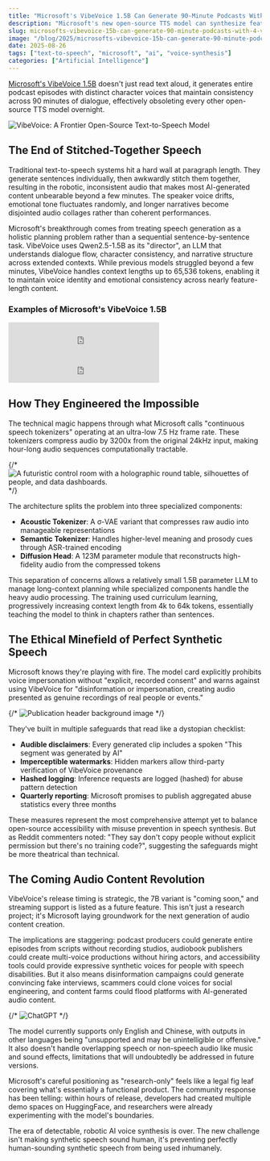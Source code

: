 ```yaml
---
title: "Microsoft's VibeVoice 1.5B Can Generate 90-Minute Podcasts With 4 Voices"
description: "Microsoft's new open-source TTS model can synthesize feature-length audio with multiple speakers, but comes with audible disclaimers and watermarking to prevent misuse."
slug: microsofts-vibevoice-15b-can-generate-90-minute-podcasts-with-4-voices
image: "/blog/2025/microsofts-vibevoice-15b-can-generate-90-minute-podcasts-with-4-voicess.webp"
date: 2025-08-26
tags: ["text-to-speech", "microsoft", "ai", "voice-synthesis"]
categories: ["Artificial Intelligence"]
---
```


[Microsoft's VibeVoice 1.5B](https://huggingface.co/microsoft/VibeVoice-1.5B) doesn't just read text aloud, it generates entire podcast episodes with distinct character voices that maintain consistency across 90 minutes of dialogue, effectively obsoleting every other open-source TTS model overnight.

![VibeVoice: A Frontier Open-Source Text-to-Speech Model](/blog/2025/vibevoice15b-microsoftslong-form-tts-breakthrough.png)

## The End of Stitched-Together Speech

Traditional text-to-speech systems hit a hard wall at paragraph length. They generate sentences individually, then awkwardly stitch them together, resulting in the robotic, inconsistent audio that makes most AI-generated content unbearable beyond a few minutes. The speaker voice drifts, emotional tone fluctuates randomly, and longer narratives become disjointed audio collages rather than coherent performances.

Microsoft's breakthrough comes from treating speech generation as a holistic planning problem rather than a sequential sentence-by-sentence task. VibeVoice uses Qwen2.5-1.5B as its "director", an LLM that understands dialogue flow, character consistency, and narrative structure across extended contexts. While previous models struggled beyond a few minutes, VibeVoice handles context lengths up to 65,536 tokens, enabling it to maintain voice identity and emotional consistency across nearly feature-length content.

### Examples of Microsoft's VibeVoice 1.5B

<iframe width="300" height="60" src="https://vocaroo.com/embed/1nKiThiJRbZE?autoplay=0" frameborder="0" allow="autoplay"></iframe>


<iframe width="300" height="60" src="https://vocaroo.com/embed/15amsS5jWtEP?autoplay=0" frameborder="0" allow="autoplay"></iframe>


## How They Engineered the Impossible

The technical magic happens through what Microsoft calls "continuous speech tokenizers" operating at an ultra-low 7.5 Hz frame rate. These tokenizers compress audio by 3200x from the original 24kHz input, making hour-long audio sequences computationally tractable. 

{/* ![A futuristic control room with a holographic round table, silhouettes of people, and data dashboards.](VibeVoice1.5B_MicrosoftsLong-FormTTSBreakthrough_72063-e7906053cf4e4c78281eac1d3fe70c33.jpg) */}

The architecture splits the problem into three specialized components:
- **Acoustic Tokenizer**: A σ-VAE variant that compresses raw audio into manageable representations
- **Semantic Tokenizer**: Handles higher-level meaning and prosody cues through ASR-trained encoding  
- **Diffusion Head**: A 123M parameter module that reconstructs high-fidelity audio from the compressed tokens

This separation of concerns allows a relatively small 1.5B parameter LLM to manage long-context planning while specialized components handle the heavy audio processing. The training used curriculum learning, progressively increasing context length from 4k to 64k tokens, essentially teaching the model to think in chapters rather than sentences.

## The Ethical Minefield of Perfect Synthetic Speech

Microsoft knows they're playing with fire. The model card explicitly prohibits voice impersonation without "explicit, recorded consent" and warns against using VibeVoice for "disinformation or impersonation, creating audio presented as genuine recordings of real people or events."

{/* ![Publication header background image](VibeVoice1.5B_MicrosoftsLong-FormTTSBreakthrough_1Y5NUP_GMYu_M7BjuIF7Mbw.jpeg) */}

They've built in multiple safeguards that read like a dystopian checklist:
- **Audible disclaimers**: Every generated clip includes a spoken "This segment was generated by AI"
- **Imperceptible watermarks**: Hidden markers allow third-party verification of VibeVoice provenance
- **Hashed logging**: Inference requests are logged (hashed) for abuse pattern detection
- **Quarterly reporting**: Microsoft promises to publish aggregated abuse statistics every three months

These measures represent the most comprehensive attempt yet to balance open-source accessibility with misuse prevention in speech synthesis. But as Reddit commenters noted: "They say don't copy people without explicit permission but there's no training code?", suggesting the safeguards might be more theatrical than technical.

## The Coming Audio Content Revolution

VibeVoice's release timing is strategic, the 7B variant is "coming soon," and streaming support is listed as a future feature. This isn't just a research project; it's Microsoft laying groundwork for the next generation of audio content creation.

The implications are staggering: podcast producers could generate entire episodes from scripts without recording studios, audiobook publishers could create multi-voice productions without hiring actors, and accessibility tools could provide expressive synthetic voices for people with speech disabilities. But it also means disinformation campaigns could generate convincing fake interviews, scammers could clone voices for social engineering, and content farms could flood platforms with AI-generated audio content.

{/* ![ChatGPT](VibeVoice1.5B_MicrosoftsLong-FormTTSBreakthrough_125694.jpg) */}

The model currently supports only English and Chinese, with outputs in other languages being "unsupported and may be unintelligible or offensive." It also doesn't handle overlapping speech or non-speech audio like music and sound effects, limitations that will undoubtedly be addressed in future versions.

Microsoft's careful positioning as "research-only" feels like a legal fig leaf covering what's essentially a functional product. The community response has been telling: within hours of release, developers had created multiple demo spaces on HuggingFace, and researchers were already experimenting with the model's boundaries.

The era of detectable, robotic AI voice synthesis is over. The new challenge isn't making synthetic speech sound human, it's preventing perfectly human-sounding synthetic speech from being used inhumanely.